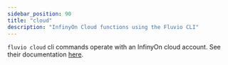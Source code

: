 ```yaml
---
sidebar_position: 90
title: "cloud"
description: "InfinyOn Cloud functions using the Fluvio CLI"
---
```


`fluvio cloud` cli commands operate with an InfinyOn cloud account. See their documentation [here](../../../cloud/cli/overview).

